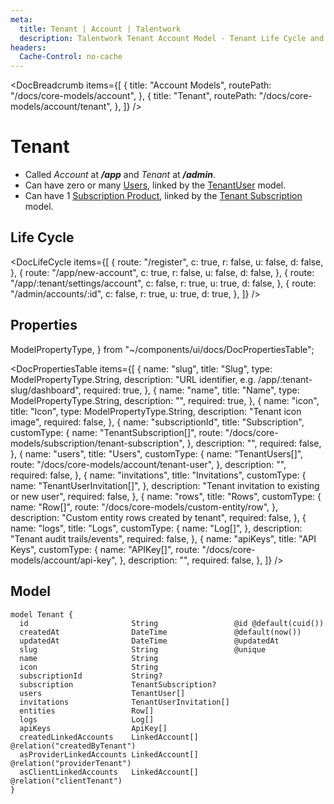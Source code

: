 ```yaml
---
meta:
  title: Tenant | Account | Talentwork
  description: Talentwork Tenant Account Model - Tenant Life Cycle and Properties. Slug, Name, Icon, Subscription, Rows, Logs, and more properties.
headers:
  Cache-Control: no-cache
---
```



<DocBreadcrumb
  items={[
    {
      title: "Account Models",
      routePath: "/docs/core-models/account",
    },
    {
      title: "Tenant",
      routePath: "/docs/core-models/account/tenant",
    },
  ]}
/>

# Tenant

- Called _Account_ at **_/app_** and _Tenant_ at **_/admin_**.
- Can have zero or many [Users](/docs/core-models/account/user), linked by the [TenantUser](/docs/core-models/account/tenant-user) model.
- Can have 1 [Subscription Product](/docs/core-models/subscription/product), linked by the [Tenant Subscription](/docs/core-models/subscription/tenant-subscription) model.

## Life Cycle


<DocLifeCycle
  items={[
    {
      route: "/register",
      c: true,
      r: false,
      u: false,
      d: false,
    },
    {
      route: "/app/new-account",
      c: true,
      r: false,
      u: false,
      d: false,
    },
    {
      route: "/app/:tenant/settings/account",
      c: false,
      r: true,
      u: true,
      d: false,
    },
    {
      route: "/admin/accounts/:id",
      c: false,
      r: true,
      u: true,
      d: true,
    },
  ]}
/>

## Properties

  ModelPropertyType,
} from "~/components/ui/docs/DocPropertiesTable";

<DocPropertiesTable
  items={[
    {
      name: "slug",
      title: "Slug",
      type: ModelPropertyType.String,
      description:
        "URL identifier, e.g. /app/:tenant-slug/dashboard",
      required: true,
    },
    {
      name: "name",
      title: "Name",
      type: ModelPropertyType.String,
      description: "",
      required: true,
    },
    {
      name: "icon",
      title: "Icon",
      type: ModelPropertyType.String,
      description: "Tenant icon image",
      required: false,
    },
    {
      name: "subscriptionId",
      title: "Subscription",
      customType: {
        name: "TenantSubscription[]",
        route:
          "/docs/core-models/subscription/tenant-subscription",
      },
      description: "",
      required: false,
    },
    {
      name: "users",
      title: "Users",
      customType: {
        name: "TenantUsers[]",
        route: "/docs/core-models/account/tenant-user",
      },
      description: "",
      required: false,
    },
    {
      name: "invitations",
      title: "Invitations",
      customType: {
        name: "TenantUserInvitation[]",
      },
      description:
        "Tenant invitation to existing or new user",
      required: false,
    },
    {
      name: "rows",
      title: "Rows",
      customType: {
        name: "Row[]",
        route: "/docs/core-models/custom-entity/row",
      },
      description: "Custom entity rows created by tenant",
      required: false,
    },
    {
      name: "logs",
      title: "Logs",
      customType: {
        name: "Log[]",
      },
      description: "Tenant audit trails/events",
      required: false,
    },
    {
      name: "apiKeys",
      title: "API Keys",
      customType: {
        name: "APIKey[]",
        route: "/docs/core-models/account/api-key",
      },
      description: "",
      required: false,
    },
  ]}
/>

## Model

```
model Tenant {
  id                       String                 @id @default(cuid())
  createdAt                DateTime               @default(now())
  updatedAt                DateTime               @updatedAt
  slug                     String                 @unique
  name                     String
  icon                     String
  subscriptionId           String?
  subscription             TenantSubscription?
  users                    TenantUser[]
  invitations              TenantUserInvitation[]
  entities                 Row[]
  logs                     Log[]
  apiKeys                  ApiKey[]
  createdLinkedAccounts    LinkedAccount[]        @relation("createdByTenant")
  asProviderLinkedAccounts LinkedAccount[]        @relation("providerTenant")
  asClientLinkedAccounts   LinkedAccount[]        @relation("clientTenant")
}
```
